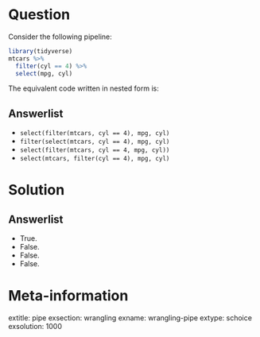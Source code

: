 Question
========

Consider the following pipeline:

```r
library(tidyverse)
mtcars %>%
  filter(cyl == 4) %>%
  select(mpg, cyl)
```

The equivalent code written in nested form is:

Answerlist
----------
* `select(filter(mtcars, cyl == 4), mpg, cyl)`
* `filter(select(mtcars, cyl == 4), mpg, cyl)`
* `select(filter(mtcars, cyl == 4, mpg, cyl))`
* `select(mtcars, filter(cyl == 4), mpg, cyl)`

Solution
========

Answerlist
----------
* True.
* False.
* False.
* False.

Meta-information
================
extitle: pipe
exsection: wrangling
exname: wrangling-pipe
extype: schoice
exsolution: 1000
